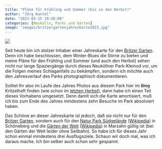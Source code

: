 ```yaml
---
title: "Pläne für Frühling und Sommer (bis in den Herbst)"
author: "Jörg Kantel"
date: "2023-03-15 19:30:00"
categories: [Neukölln, Parks und Gärten]
image: "images/britzergartenjahreskarte2023.jpg"
---
```


[![](images/britzergartenjahreskarte2023-b.jpg)](https://www.flickr.com/photos/schockwellenreiter/52749636194/)

Seit heute bin ich stolzer Inhaber einer Jahreskarte für den [Britzer Garten](https://www.britzergarten.de/). Denn ich habe beschlossen, dem Winter-Blues die Stirne zu bieten und meine Pläne für den Frühling und Sommer (und auch den Herbst) sehen nicht nur lange Spaziergänge durch dieses Neuköllner Park-Kleinod vor, um die Folgen meines Schlaganfalls zu bekämpfen, sondern ich möchte auch den Jahresverlauf des Parks photographisch dokumentieren.

Solltet Ihr also im Laufe des Jahres Photos aus diesem Park hier im ~~Blog~~ Kritzelheft finden (wie schon im [letzten Herbst](http://blog.schockwellenreiter.de/2022/11/2022111503.html)), dann habe ich einen Teil dieses Vorhabens umgesetzt. Denn damit sich die Karte amortisiert, muß ich bis zum Ende des Jahres mindestens zehn Besuche im Park absolviert haben.

Das Schöne an dieser Jahreskarte ist jedoch, daß sie nicht nur für den [Britzer Garten](https://de.wikipedia.org/wiki/Britzer_Garten), sondern auch für den [Natur Park Südgelände](https://www.natur-park-suedgelaende.de/) ([Wikipedia](https://de.wikipedia.org/wiki/Natur-Park_S%C3%BCdgel%C3%A4nde)) in Schöneberg und die [Gärten der Welt](https://www.gaertenderwelt.de/) ([Wikipedia](https://de.wikipedia.org/wiki/G%C3%A4rten_der_Welt)) in Marzahn gültig ist (bei den Gärten der Welt leider ohne Seilbahn). So habe ich für dieses Jahr schon einmal mindestens drei Ausflugsziele. Schaun wir doch mal, was ich daraus mache. Ich bin selber auch schon sehr gespannt.